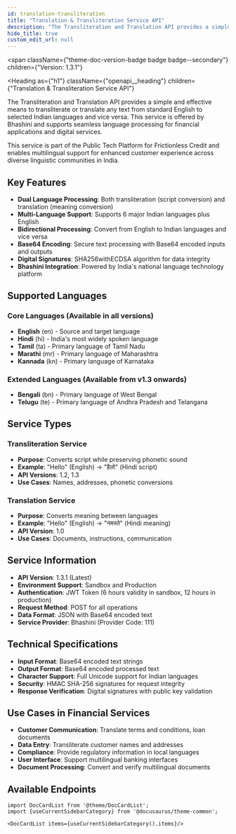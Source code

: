 ```yaml
---
id: translation-transliteration
title: "Translation & Transliteration Service API"
description: "The Transliteration and Translation API provides a simple and effective means to transliterate or translate any text from standard English to selected Indian languages and vice versa."
hide_title: true
custom_edit_url: null
---
```



<span
  className={"theme-doc-version-badge badge badge--secondary"}
  children={"Version: 1.3.1"}
>
</span>

<Heading
  as={"h1"}
  className={"openapi__heading"}
  children={"Translation & Transliteration Service API"}
>
</Heading>

The Transliteration and Translation API provides a simple and effective means to transliterate or translate any text from standard English to selected Indian languages and vice versa. This service is offered by Bhashini and supports seamless language processing for financial applications and digital services.

This service is part of the Public Tech Platform for Frictionless Credit and enables multilingual support for enhanced customer experience across diverse linguistic communities in India.

## Key Features

- **Dual Language Processing**: Both transliteration (script conversion) and translation (meaning conversion)
- **Multi-Language Support**: Supports 6 major Indian languages plus English
- **Bidirectional Processing**: Convert from English to Indian languages and vice versa
- **Base64 Encoding**: Secure text processing with Base64 encoded inputs and outputs
- **Digital Signatures**: SHA256withECDSA algorithm for data integrity
- **Bhashini Integration**: Powered by India's national language technology platform

## Supported Languages

### Core Languages (Available in all versions)
- **English** (en) - Source and target language
- **Hindi** (hi) - India's most widely spoken language
- **Tamil** (ta) - Primary language of Tamil Nadu
- **Marathi** (mr) - Primary language of Maharashtra
- **Kannada** (kn) - Primary language of Karnataka

### Extended Languages (Available from v1.3 onwards)
- **Bengali** (bn) - Primary language of West Bengal
- **Telugu** (te) - Primary language of Andhra Pradesh and Telangana

## Service Types

### Transliteration Service
- **Purpose**: Converts script while preserving phonetic sound
- **Example**: "Hello" (English) → "हैलो" (Hindi script)
- **API Versions**: 1.2, 1.3
- **Use Cases**: Names, addresses, phonetic conversions

### Translation Service  
- **Purpose**: Converts meaning between languages
- **Example**: "Hello" (English) → "नमस्ते" (Hindi meaning)
- **API Version**: 1.0
- **Use Cases**: Documents, instructions, communication

## Service Information

- **API Version**: 1.3.1 (Latest)
- **Environment Support**: Sandbox and Production
- **Authentication**: JWT Token (6 hours validity in sandbox, 12 hours in production)
- **Request Method**: POST for all operations
- **Data Format**: JSON with Base64 encoded text
- **Service Provider**: Bhashini (Provider Code: 111)

## Technical Specifications

- **Input Format**: Base64 encoded text strings
- **Output Format**: Base64 encoded processed text
- **Character Support**: Full Unicode support for Indian languages
- **Security**: HMAC SHA-256 signatures for request integrity
- **Response Verification**: Digital signatures with public key validation

## Use Cases in Financial Services

- **Customer Communication**: Translate terms and conditions, loan documents
- **Data Entry**: Transliterate customer names and addresses
- **Compliance**: Provide regulatory information in local languages
- **User Interface**: Support multilingual banking interfaces
- **Document Processing**: Convert and verify multilingual documents

## Available Endpoints

```mdx-code-block
import DocCardList from '@theme/DocCardList';
import {useCurrentSidebarCategory} from '@docusaurus/theme-common';

<DocCardList items={useCurrentSidebarCategory().items}/>
```
      